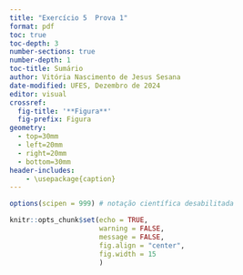 ```yaml
---
title: "Exercício 5  Prova 1"
format: pdf
toc: true 
toc-depth: 3
number-sections: true
number-depth: 1
toc-title: Sumário
author: Vitória Nascimento de Jesus Sesana
date-modified: UFES, Dezembro de 2024
editor: visual
crossref: 
  fig-title: '**Figura**'
  fig-prefix: Figura
geometry: 
  - top=30mm
  - left=20mm
  - right=20mm
  - bottom=30mm
header-includes:
    - \usepackage{caption}
---
```


\captionsetup[table]{name=Tabela}

```r
options(scipen = 999) # notação científica desabilitada

knitr::opts_chunk$set(echo = TRUE, 
                      warning = FALSE, 
                      message = FALSE, 
                      fig.align = "center",
                      fig.width = 15
                      )
```

```r

```


\pagebreak

